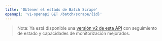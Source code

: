 ```yaml
---
title: 'Obtener el estado de Batch Scrape'
openapi: 'v1-openapi GET /batch/scrape/{id}'
---
```


> Nota: Ya está disponible una [versión v2 de esta API](/es/api-reference/endpoint/batch-scrape-get) con seguimiento de estado y capacidades de monitorización mejorados.
